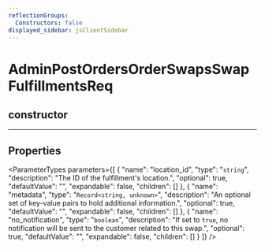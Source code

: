 ```yaml
---
reflectionGroups:
  Constructors: false
displayed_sidebar: jsClientSidebar
---
```



# AdminPostOrdersOrderSwapsSwapFulfillmentsReq

## constructor

___

## Properties

<ParameterTypes parameters={[
  {
    "name": "location_id",
    "type": "`string`",
    "description": "The ID of the fulfillment's location.",
    "optional": true,
    "defaultValue": "",
    "expandable": false,
    "children": []
  },
  {
    "name": "metadata",
    "type": "`Record<string, unknown>`",
    "description": "An optional set of key-value pairs to hold additional information.",
    "optional": true,
    "defaultValue": "",
    "expandable": false,
    "children": []
  },
  {
    "name": "no_notification",
    "type": "`boolean`",
    "description": "If set to `true`, no notification will be sent to the customer related to this swap.",
    "optional": true,
    "defaultValue": "",
    "expandable": false,
    "children": []
  }
]} />
